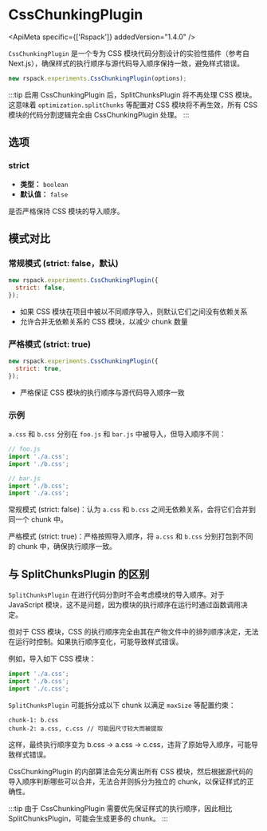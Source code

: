 
# CssChunkingPlugin

<ApiMeta specific={['Rspack']} addedVersion="1.4.0" />

`CssChunkingPlugin` 是一个专为 CSS 模块代码分割设计的实验性插件（参考自 Next.js），确保样式的执行顺序与源代码导入顺序保持一致，避免样式错误。

```js
new rspack.experiments.CssChunkingPlugin(options);
```

:::tip
启用 CssChunkingPlugin 后，SplitChunksPlugin 将不再处理 CSS 模块。
这意味着 `optimization.splitChunks` 等配置对 CSS 模块将不再生效，所有 CSS 模块的代码分割逻辑完全由 CssChunkingPlugin 处理。
:::

## 选项

### strict

- **类型：** `boolean`
- **默认值：** `false`

是否严格保持 CSS 模块的导入顺序。

## 模式对比

### 常规模式 (strict: false，默认)

```js
new rspack.experiments.CssChunkingPlugin({
  strict: false,
});
```

- 如果 CSS 模块在项目中被以不同顺序导入，则默认它们之间没有依赖关系
- 允许合并无依赖关系的 CSS 模块，以减少 chunk 数量

### 严格模式 (strict: true)

```js
new rspack.experiments.CssChunkingPlugin({
  strict: true,
});
```

- 严格保证 CSS 模块的执行顺序与源代码导入顺序一致

### 示例

`a.css` 和 `b.css` 分别在 `foo.js` 和 `bar.js` 中被导入，但导入顺序不同：

```js
// foo.js
import './a.css';
import './b.css';

// bar.js
import './b.css';
import './a.css';
```

常规模式 (strict: false)：认为 `a.css` 和 `b.css` 之间无依赖关系，会将它们合并到同一个 chunk 中。

严格模式 (strict: true)：严格按照导入顺序，将 `a.css` 和 `b.css` 分别打包到不同的 chunk 中，确保执行顺序一致。

## 与 SplitChunksPlugin 的区别

`SplitChunksPlugin` 在进行代码分割时不会考虑模块的导入顺序。对于 JavaScript 模块，这不是问题，因为模块的执行顺序在运行时通过函数调用决定。

但对于 CSS 模块，CSS 的执行顺序完全由其在产物文件中的排列顺序决定，无法在运行时控制。如果执行顺序变化，可能导致样式错误。

例如，导入如下 CSS 模块：

```js
import './a.css';
import './b.css';
import './c.css';
```

`SplitChunksPlugin` 可能拆分成以下 chunk 以满足 `maxSize` 等配置约束：

```
chunk-1: b.css
chunk-2: a.css, c.css // 可能因尺寸较大而被提取
```

这样，最终执行顺序变为 b.css → a.css → c.css，违背了原始导入顺序，可能导致样式错误。

CssChunkingPlugin 的内部算法会先分离出所有 CSS 模块，然后根据源代码的导入顺序判断哪些可以合并，无法合并则拆分为独立的 chunk，以保证样式的正确性。

:::tip
由于 CssChunkingPlugin 需要优先保证样式的执行顺序，因此相比 SplitChunksPlugin，可能会生成更多的 chunk。
:::
